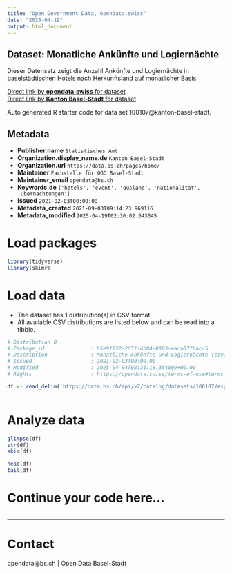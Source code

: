 ```yaml
---
title: "Open Government Data, opendata.swiss"
date: "2025-04-19"
output: html_document
---
```


## Dataset: Monatliche Ankünfte und Logiernächte

Dieser Datensatz zeigt die Anzahl Ankünfte und Logiernächte in baselstädtischen Hotels nach Herkunftsland auf monatlicher Basis.

[Direct link by **opendata.swiss** for dataset](https://opendata.swiss/de/dataset/monatliche-ankunfte-und-logiernachte)<br>
[Direct link by **Kanton Basel-Stadt** for dataset](https://data.bs.ch/explore/dataset/100107/)

Auto generated R starter code for data set 100107@kanton-basel-stadt.

## Metadata

- **Publisher.name** `Statistisches Amt`
- **Organization.display_name.de** `Kanton Basel-Stadt`
- **Organization.url** `https://data.bs.ch/pages/home/`
- **Maintainer** `Fachstelle für OGD Basel-Stadt`
- **Maintainer_email** `opendata@bs.ch`
- **Keywords.de** `['hotels', 'event', 'ausland', 'nationalitat', 'ubernachtungen']`
- **Issued** `2021-02-03T00:00:00`
- **Metadata_created** `2021-09-03T09:14:23.969116`
- **Metadata_modified** `2025-04-19T02:30:02.643045`


# Load packages

```r

library(tidyverse)
library(skimr)

```

# Load data

-   The dataset has 1 distribution(s) in CSV format.
-   All available CSV distributions are listed below and can be read into a tibble.

```r

# Distribution 0
# Package_id               : b5e9f722-265f-4b84-8803-eaca07fbacc5
# Description              : Monatliche Ankünfte und Logiernächte (csv)
# Issued                   : 2021-02-03T00:00:00
# Modified                 : 2025-04-04T08:31:18.354000+00:00
# Rights                   : https://opendata.swiss/terms-of-use#terms_by

df <- read_delim('https://data.bs.ch/api/v2/catalog/datasets/100107/exports/csv?use_labels=true')



```

# Analyze data

```r

glimpse(df)
str(df)
skim(df)

head(df)
tail(df)

```

# Continue your code here...

```r

```

------------------------------------------------------------------------

# Contact

opendata@bs.ch | Open Data Basel-Stadt
